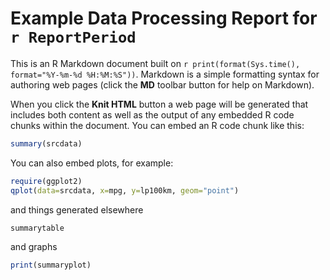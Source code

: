 Example Data Processing Report for `r ReportPeriod`
========================================================

This is an R Markdown document built on `r print(format(Sys.time(), format="%Y-%m-%d %H:%M:%S"))`. Markdown is a simple formatting syntax for authoring web pages (click the **MD** toolbar button for help on Markdown).

When you click the **Knit HTML** button a web page will be generated that includes both content as well as the output of any embedded R code chunks within the document. You can embed an R code chunk like this:

```r
summary(srcdata)
```

You can also embed plots, for example:

```r
require(ggplot2)
qplot(data=srcdata, x=mpg, y=lp100km, geom="point")
```

and things generated elsewhere

```r
summarytable
```

and graphs

```r
print(summaryplot)
```
